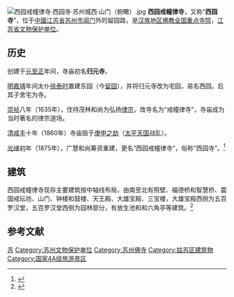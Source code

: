 {{Redirect|西园寺|[[日本|日本]][[京都市|京都市]]的同名寺庙|{{link-ja|西園寺 (日本)|西園寺}}|日本的同名贵族家族|西園寺家}}
{{coord|31|19|00|N|120|35|01|E|scale:10000|display=title}}
{{文物保护单位
| 级别 = 省级
| 省区市 = 江苏省
| 名称 = 戒幢律寺
| 图片 = Suzhou Jiechuanglu Si 2015.04.25 09-23-16.jpg
| 编号 = 
| 分类 = 古建筑及历史纪念建筑物
| 时代 = [[清朝|清]][[同治|同治]]、[[光绪|光绪]]重建
| 所在 = [[苏州市|苏州市]][[姑苏区|姑苏区]]
| 登录 = 1982年
}}
[[File:西园戒幢律寺·西园寺·苏州城西·山门（俯瞰）.jpg|thumb]]
'''西园戒幢律寺'''，又称“'''西园寺'''”，位于[[中华人民共和国|中國]][[江苏省|江苏省]][[苏州市|苏州市]][[阊门|阊门]]外的留园路，是[[汉族地区佛教全国重点寺院|汉族地区佛教全国重点寺院]]，[[江苏省文物保护单位|江苏省文物保护单位]]。

==历史==
创建于[[元朝|元]][[至正|至正]]年间，寺庙初名'''归元寺'''。

[[明朝|明]][[嘉靖|嘉靖]]年间太仆[[徐泰时|徐泰时]]置建东园（今[[留园|留园]]），并将归元寺改为宅园，易名西园。后其子舍宅为寺。

[[崇祯|崇祯]]八年（1635年），住持茂林和尚为弘扬[[律宗|律宗]]，改寺名为“戒幢律寺”，寺庙成为当时著名的律宗道场。

[[清朝|清]][[咸丰_(年号)|咸丰]]十年（1860年）寺庙毁于[[庚申之劫|庚申之劫]]（[[太平天国|太平天国]]战乱）。

[[光绪|光绪]]初年（1875年），广慧和尚筹资重建，更名“西园戒幢律寺”，俗称“西园寺”。<ref>{{Cite web |url=http://www.jcedu.org/dispfile.php?id=52 |title=戒幢律寺 |access-date=2015-05-10 |archive-url=https://web.archive.org/web/20150518090805/http://www.jcedu.org/dispfile.php?id=52 |archive-date=2015-05-18 |dead-url=yes }}</ref>

==建筑==
西园戒幢律寺现存主要建筑按中轴线布局，由南至北有照壁、福德桥和智慧桥、震国戒坛坊、山门、钟楼和鼓楼、天王殿、大雄宝殿、三宝楼，大雄宝殿西侧为五百罗汉堂，五百罗汉堂西侧为园林部分，有放生池和和六角亭等建筑。<ref>{{Cite web |url=http://www.jcedu.org/jc/lyhc/01.htm |title=西园戒幢律寺景点介绍 |access-date=2015-05-10 |archive-url=https://web.archive.org/web/20160313101024/http://www.jcedu.org/jc/lyhc/01.htm |archive-date=2016-03-13 |dead-url=yes }}</ref>

{{Gallery
|width = 300
|height = 
|lines = 1
|File:Suzhou Jiechuanglu Si 2015.04.25 09-22-30.jpg|震国戒坛坊及山门
|File:Suzhou Jiechuanglu Si 2015.04.25 09-25-32.jpg|山门内，左为鼓楼，右为钟楼
|File:Suzhou Jiechuanglu Si 2015.04.25 09-26-27.jpg|天王殿
|File:Suzhou Jiechuanglu Si 2015.04.25 09-30-26.jpg|大雄宝殿
|File:Suzhou Jiechuanglu Si 2015.04.25 09-50-08.jpg|放生池和六角亭
|File:西园寺02.JPG|天王殿内
|File:苏州西园寺4.JPG |五百罗汉堂内清光绪年重塑涂金罗汉像
|File:苏州西园寺7.JPG |五百罗汉堂内千手观音像
}}

==参考文献==
{{commonscat|Jiechuanglu Temple}}
{{reflist}}

{{苏州市境内的江苏省文物保护单位}}
{{苏州园林名录}}
{{江苏省境内的古典园林}}
{{China-buddhism-temple}}

[[Category:汉族地区佛教全国重点寺院|苏]]
[[Category:苏州文物保护单位|Category:苏州文物保护单位]]
[[Category:苏州佛寺|Category:苏州佛寺]]
[[Category:姑苏区建筑物|Category:姑苏区建筑物]]
[[Category:国家4A级旅游景区|Category:国家4A级旅游景区]]